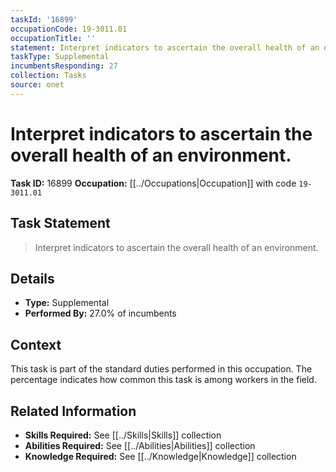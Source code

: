 ```yaml
---
taskId: '16899'
occupationCode: 19-3011.01
occupationTitle: ''
statement: Interpret indicators to ascertain the overall health of an environment.
taskType: Supplemental
incumbentsResponding: 27
collection: Tasks
source: onet
---
```

# Interpret indicators to ascertain the overall health of an environment.

**Task ID:** 16899
**Occupation:** [[../Occupations|Occupation]] with code `19-3011.01`

## Task Statement

> Interpret indicators to ascertain the overall health of an environment.

## Details

- **Type:** Supplemental
- **Performed By:** 27.0% of incumbents

## Context

This task is part of the standard duties performed in this occupation. The percentage indicates how common this task is among workers in the field.

## Related Information

- **Skills Required:** See [[../Skills|Skills]] collection
- **Abilities Required:** See [[../Abilities|Abilities]] collection
- **Knowledge Required:** See [[../Knowledge|Knowledge]] collection
